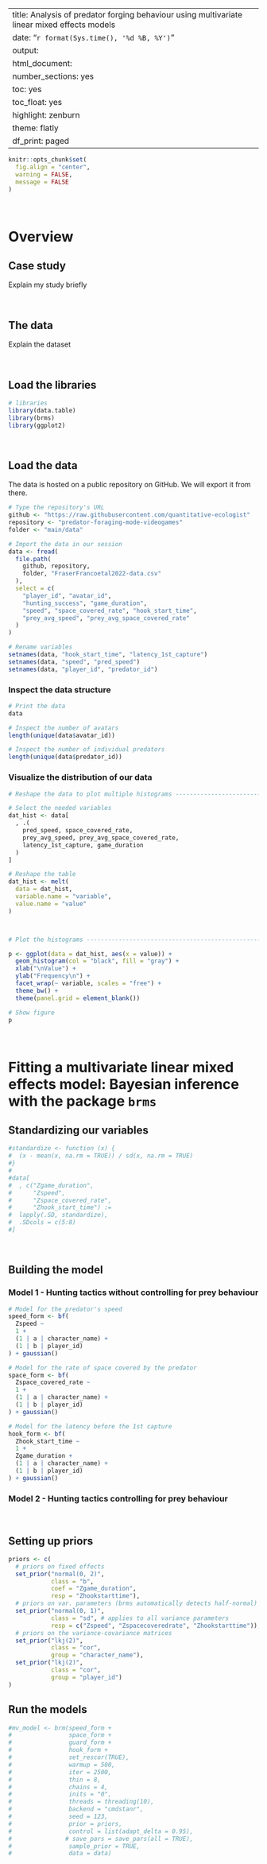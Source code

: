 
---
title: Analysis of predator forging behaviour using multivariate linear mixed effects models
date: "`r format(Sys.time(), '%d %B, %Y')`"
output:
  html_document:
    number_sections: yes
    toc: yes
    toc_float: yes
    highlight: zenburn
    theme: flatly
    df_print: paged
---

```r
knitr::opts_chunk$set(
  fig.align = "center",
  warning = FALSE, 
  message = FALSE
)
```

<br>



# Overview



## Case study

Explain my study briefly

<br>



## The data

Explain the dataset

<br>



## Load the libraries

```r

# libraries
library(data.table)
library(brms)
library(ggplot2)

```

<br>



## Load the data

The data is hosted on a public repository on GitHub. We will export it from there.

```r

# Type the repository's URL
github <- "https://raw.githubusercontent.com/quantitative-ecologist"
repository <- "predator-foraging-mode-videogames"
folder <- "main/data"

# Import the data in our session
data <- fread(
  file.path(
    github, repository,
    folder, "FraserFrancoetal2022-data.csv"
  ),
  select = c(
    "player_id", "avatar_id",
    "hunting_success", "game_duration",
    "speed", "space_covered_rate", "hook_start_time",
    "prey_avg_speed", "prey_avg_space_covered_rate"
  )
)

# Rename variables
setnames(data, "hook_start_time", "latency_1st_capture")
setnames(data, "speed", "pred_speed")
setnames(data, "player_id", "predator_id")

```

### Inspect the data structure

```r
# Print the data
data

# Inspect the number of avatars
length(unique(data$avatar_id))

# Inspect the number of individual predators
length(unique(data$predator_id))

```

### Visualize the distribution of our data
```r

# Reshape the data to plot multiple histograms -----------------------------------

# Select the needed variables
dat_hist <- data[
  , .(
    pred_speed, space_covered_rate,
    prey_avg_speed, prey_avg_space_covered_rate,
    latency_1st_capture, game_duration
  )
]

# Reshape the table
dat_hist <- melt(
  data = dat_hist,
  variable.name = "variable",
  value.name = "value"
)



# Plot the histograms ------------------------------------------------------------

p <- ggplot(data = dat_hist, aes(x = value)) +
  geom_histogram(col = "black", fill = "gray") +
  xlab("\nValue") +
  ylab("Frequency\n") +
  facet_wrap(~ variable, scales = "free") +
  theme_bw() +
  theme(panel.grid = element_blank())

# Show figure
p

```

<br>



# Fitting a multivariate linear mixed effects model: Bayesian inference with the package `brms`



## Standardizing our variables

```r

#standardize <- function (x) {
#  (x - mean(x, na.rm = TRUE)) / sd(x, na.rm = TRUE)
#}
#
#data[
#  , c("Zgame_duration",
#      "Zspeed",
#      "Zspace_covered_rate",
#      "Zhook_start_time") :=
#  lapply(.SD, standardize),
#  .SDcols = c(5:8)
#]

```

<br>



## Building the model

### Model 1 - Hunting tactics without controlling for prey behaviour

```r

# Model for the predator's speed
speed_form <- bf(
  Zspeed ~
  1 +
  (1 | a | character_name) +
  (1 | b | player_id)
) + gaussian()

# Model for the rate of space covered by the predator
space_form <- bf(
  Zspace_covered_rate ~
  1 +
  (1 | a | character_name) +
  (1 | b | player_id)
) + gaussian()

# Model for the latency before the 1st capture
hook_form <- bf(
  Zhook_start_time ~
  1 +
  Zgame_duration +
  (1 | a | character_name) +
  (1 | b | player_id)
) + gaussian()

```


### Model 2 - Hunting tactics controlling for prey behaviour

<br>



## Setting up priors

```r

priors <- c(
  # priors on fixed effects
  set_prior("normal(0, 2)",
            class = "b",
            coef = "Zgame_duration",
            resp = "Zhookstarttime"),
  # priors on var. parameters (brms automatically detects half-normal)
  set_prior("normal(0, 1)",
            class = "sd", # applies to all variance parameters
            resp = c("Zspeed", "Zspacecoveredrate", "Zhookstarttime")),
  # priors on the variance-covariance matrices
  set_prior("lkj(2)",
            class = "cor",
            group = "character_name"),
  set_prior("lkj(2)",
            class = "cor",
            group = "player_id")
)

```


## Run the models

```r


#mv_model <- brm(speed_form +
#                space_form +
#                guard_form +   
#                hook_form +
#                set_rescor(TRUE),
#                warmup = 500, 
#                iter = 2500,
#                thin = 8,
#                chains = 4, 
#                inits = "0",
#                threads = threading(10),
#                backend = "cmdstanr",
#                seed = 123,
#                prior = priors,
#                control = list(adapt_delta = 0.95),
#               # save_pars = save_pars(all = TRUE),
#                sample_prior = TRUE,
#                data = data)

```